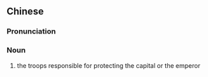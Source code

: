 {{also|御林军}}
==Chinese==
{{zh-forms|s=御林军}}

===Pronunciation===
{{zh-pron
|m=yùlínjūn
|cat=n
}}

===Noun===
{{zh-noun}}

# {{lb|zh|archaic}} the troops responsible for protecting the capital or the emperor